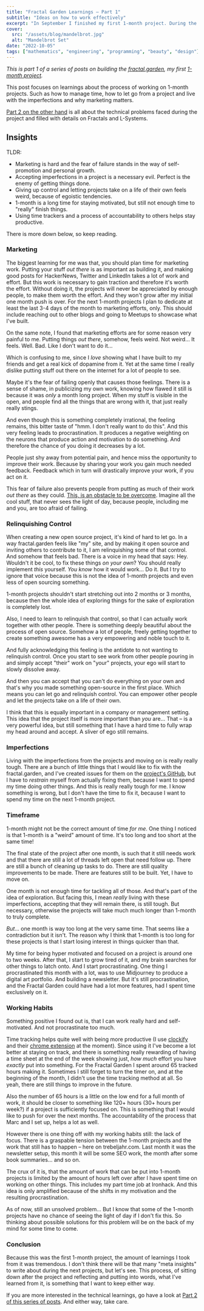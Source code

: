 ```yaml
---
title: "Fractal Garden Learnings – Part 1"
subtitle: "Ideas on how to work effectively"
excerpt: "In September I finished my first 1-month project. During the process I learned a lot about how I approach work and this post is a reflection and documentation on the process."
cover: 
  src: "/assets/blog/mandelbrot.jpg"
  alt: "Mandelbrot Set"
date: "2022-10-05"
tags: ["mathematics", "engineering", "programming", "beauty", "design"]
---
```


*This is part 1 of a series of posts on building the [fractal.garden](https://fractal.garden), my first [1-month project](/1-month-projects).*


This post focuses on learnings about the process of working on 1-month projects. Such as how to manage time, how to let go from a project and live with the imperfections and why marketing matters.

[Part 2 on the other hand](/posts/fractal-learnings-2) is all about the technical problems faced during the project and filled with details on Fractals and L-Systems.

## Insights

TLDR: 
- Marketing is hard and the fear of failure stands in the way of self-promotion and personal growth.
- Accepting imperfections in a project is a necessary evil. Perfect is the enemy of getting things done. 
- Giving up control and letting projects take on a life of their own feels weird, because of egoistic tendencies.
- 1-month is a long time for staying motivated, but still not enough time to "really" finish things.
- Using time trackers and a process of accountability to others helps stay productive.

There is more down below, so keep reading. 

### Marketing

The biggest learning for me was that, you should plan time for marketing work. Putting your stuff *out there* is as important as building it, and making good posts for HackerNews, Twitter and LinkedIn takes a lot of work and effort. But this work is necessary to gain traction and therefore it's worth the effort. Without doing it, the projects will never be appreciated by enough people, to make them worth the effort. And they won't grow after my initial one month push is over. For the next 1-month projects I plan to dedicate at least the last 3-4 days of the month to marketing efforts, only. This should include reaching out to other blogs and going to Meetups to showcase what I've built.

On the same note, I found that marketing efforts are for some reason very painful to me. Putting things *out there*, somehow, feels weird. Not weird... It feels. Well. Bad. Like I don't want to do it... 

Which is confusing to me, since I *love* showing what I have built to my friends and get a real kick of dopamine from it. Yet at the same time I really dislike putting stuff out there on the internet for a lot of people to see. 

Maybe it's the fear of failing openly that causes those feelings. There is a sense of shame, in publicizing my own work,  knowing how flawed it still is because it was *only* a month long project. When my stuff is visible in the open, and people find all the things that are wrong with it, that just really really stings. 

And even though this is something completely irrational, the feeling remains, this bitter taste of "hmm. I don't really want to do this". And this very feeling leads to procrastination. It produces a negative weighting on the neurons that produce action and motivation to do something. And therefore the chance of you doing it decreases by a lot.

People just shy away from potential pain, and hence miss the opportunity to improve their work. Because by sharing your work you gain much needed feedback. Feedback which in turn will drastically improve your work, if you act on it. 

This fear of failure also prevents people from putting as much of their work *out there* as they could. [This, is an obstacle to be overcome](/posts/fundamental-problems). Imagine all the cool stuff, that never sees the light of day, because people, including me and you, are too afraid of failing.

### Relinquishing Control

When creating a new open source project, it's kind of hard to let go. In a way fractal.garden feels like "my" site, and by making it open source and inviting others to contribute to it, I am relinquishing some of that control. And somehow that feels bad. There is a voice in my head that says: Hey. Wouldn't it be cool, to fix these things *on your own*? You should really implement *this* yourself. *You know* how it would work... Do it. But I try to ignore that voice because this is not the idea of 1-month projects and even less of open sourcing something. 

1-month projects shouldn't start stretching out into 2 months or 3 months, because then the whole idea of exploring things for the sake of exploration is completely lost. 

Also, I need to learn to relinquish that control, so that I can actually work together with other people. There is something deeply beautiful about the process of open source. Somehow a lot of people, freely getting together to create something awesome has a very empowering and noble touch to it. 

And fully acknowledging this feeling is the antidote to not wanting to relinquish control. Once you start to see work from other people pouring in and simply accept "their" work on "your" projects, your ego will start to slowly dissolve away.

And then you can accept that you can't do everything on your own and that's why you made something open-source in the first place. Which means you can let go and relinquish control. You can empower other people and let the projects take on a life of their own. 

I think that this is equally important in a company or management setting. This idea that the project itself is more important than *you* are... That – is a very powerful idea, but still something that I have a hard time to fully wrap my head around and accept. A sliver of ego still remains. 

### Imperfections

Living with the imperfections from the projects and moving on is really really tough. There are a bunch of little things that I would like to fix with the fractal.garden, and I've created issues for them on the [project's GitHub](https://github.com/trebeljahr/fractal-garden), but I have to *restrain* myself from actually fixing them, because I want to spend my time doing other things. And this is really really tough for me. I know something is wrong, but I don't have the time to fix it, because I want to spend my time on the next 1-month project.

### Timeframe

1-month might not be the correct amount of time *for me*. One thing I noticed is that 1-month is a "weird" amount of time. It's too long and too short at the same time! 

The final state of the project after one month, is such that it still needs work and that there are still a lot of threads left open that need follow up. There are still a bunch of cleaning up tasks to do. There are still quality improvements to be made. There are features still to be built. Yet, I have to move on.

One month is not enough time for tackling all of those. And that's part of the idea of exploration. But facing this, I mean *really* living with these imperfections, accepting that they will remain there, is still tough. But necessary, otherwise the projects will take much much longer than 1-month to truly complete.

*But*... one month is way too long at the very same time. That seems like a contradiction but it isn't. The reason why I think that 1-month is too long for these projects is that I start losing interest in things quicker than that. 

My time for being hyper motivated and focused on a project is around one to two weeks. After that, I start to grow tired of it, and my brain searches for other things to latch onto. And I start procrastinating. One thing I procrastinated this month with a lot, was to use Midjourney to produce a digital art portfolio. And building a newsletter. But it's still procrastination, and the Fractal Garden could have had a lot more features, had I spent time exclusively on it. 

### Working Habits

Something positive I found out is, that I can work really hard and self-motivated. And not procrastinate too much. 

Time tracking helps quite well with being more productive (I use [clockify](https://clockify.me/) and their [chrome extension](https://clockify.me/chrome-time-tracking) at the moment). Since using it I've become a lot better at staying on track, and there is something really rewarding of having a time sheet at the end of the week showing just, *how much* effort you have *exactly* put into something. For the Fractal Garden I spent around 65 tracked hours making it. Sometimes I still forget to turn the timer on, and at the beginning of the month, I didn't use the time tracking method at all. So yeah, there are still things to improve in the future.

Also the number of 65 hours is a little on the low end for a full month of work, it should be closer to something like 120+ hours (30+ hours per week?) if a project is sufficiently focused on. This is something that I would like to push for over the next months. The accountability of the process that Marc and I set up, helps a lot as well. 

However there is one thing off with my working habits still: the lack of focus. There is a graspable tension between the 1-month projects and the work that still has to happen – here on trebeljahr.com. Last month it was the newsletter setup, this month it will be some SEO work, the month after some book summaries... and so on.

The crux of it is, that the amount of work that can be put into 1-month projects is limited by the amount of hours left over after I have spent time on working on other things. This includes my part time job at Ironhack. And this idea is only amplified because of the shifts in my motivation and the resulting procrastination.

As of now, still an unsolved problem... But I know that some of the 1-month projects have no chance of seeing the light of day if I don't fix this. So thinking about possible solutions for this problem will be on the back of my mind for some time to come.

### Conclusion

Because this was the first 1-month project, the amount of learnings I took from it was tremendous. I don't think there will be that many "meta insights" to write about during the next projects, but let's see. This process, of sitting down after the project and reflecting and putting into words, what I've learned from it, is something that I want to keep either way. 

If you are more interested in the technical learnings, go have a look at [Part 2 of this series of posts](/posts/fractal-learnings-2). And either way, take care.


